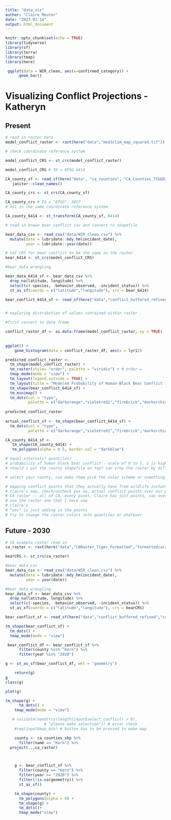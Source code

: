 ```yaml
---
title: "data_vis"
author: "Claire Meuter"
date: "2023-02-14"
output: html_document
---
```


```r
knitr::opts_chunk$set(echo = TRUE)
library(tidyverse)
library(sf)
library(terra)
library(tmap)
library(here)
```

```r
 ggplot(data = WIR_clean, aes(x=confirmed_category)) +
      geom_bar()
```


# Visualizing Conflict Projections - Katheryn

## Present
```r
# read in raster data
model_conflict_raster <- rast(here("data","mod3clim_map_squared.tif"))

# check coordinate reference system

model_conflict_CRS <- st_crs(model_conflict_raster)

model_conflict_CRS # ID = EPSG 6414

CA_county_sf <- read_sf(here("data", "ca_counties", "CA_Counties_TIGER2016.shp")) %>% 
   janitor::clean_names()

CA_county_crs <- st_crs(CA_county_sf) 

CA_county_crs # ID = "EPSG", 3857
# not in the same coordinate reference system

CA_county_6414 <- st_transform(CA_county_sf, 6414)

# read in known bear conflict csv and convert to shapefile 

bear_data_csv <- read_csv("data/WIR_clean.csv") %>%
  mutate(date = lubridate::mdy_hm(incident_date),
         year = lubridate::year(date))

# set CRS for bear conflict to be the same as the raster
bear_6414 <- st_crs(model_conflict_CRS)

#bear_data wrangling

bear_data_6414_sf <- bear_data_csv %>%
  drop_na(latitude, longitude) %>%
  select(c(-species, -behavior_observed, -incident_status)) %>%
  st_as_sf(coords = c("latitude","longitude"), crs = bear_6414)

bear_conflict_6414_sf <- read_sf(here("data","conflict_buffered_refined","conflict_buffered_refined.shp"))



```

```r
# exploring distribution of values contained within raster

#first convert to data frame 

conflict_raster_df <- as.data.frame(model_conflict_raster, xy = TRUE)
  
  
ggplot() +
    geom_histogram(data = conflict_raster_df, aes(x = lyr1))
```


```r
predicted_conflict_raster <- 
  tm_shape(model_conflict_raster) +
  tm_raster(style= "order", palette = "viridis") + # order = 
  tmap_mode(mode = "view") +
  tm_layout(legend.outside = TRUE) +
  tm_layout(title = "Modeled Probability of Human-Black Bear Conflict in California", title.size = 1.5, title.position = c("right", "top")) +
  tm_shape(bear_conflict_6414_sf) +
  tm_minimap() +
  tm_dots(col = "type",
          palette = c("darkorange","violetred1","firebrick","darkorchid1"))
  
predicted_conflict_raster
  
actual_conflict_sf <- tm_shape(bear_conflict_6414_sf) +
  tm_dots(col = "type",
          palette = c("darkorange","violetred1","firebrick","darkorchid1"))

CA_county_6414_sf <- 
   tm_shape(CA_county_6414) +
   tm_polygons(alpha = 0.5, border.col = "darkblue") 

# equal intervals? quantiles? 
# probability of human black bear conflict - scale of 0 to 1, 1 is high probability
# should i put the county shapefile on top? can crop the raster by different counties --- function called crop() can probably make it reactive, that would zoom the map in to specific maps

# select your county, can make them pick the color scheme or something, not necessarily messing with the data

# mapping conflict points that they actually have from wildlife instant report system
# claire's map, check/uncheck yes no, actual conflict points over our projected conflict points
# CA raster -- all of CA, every pixel, Claire has just points, can overlay on top of raster, have a yes or no box widget,overlay actual conflict point over modeled probablity display 
# use the raster one that I have now
# claire's 
# "yes" is just adding in the points
# try to change the raster colors into quantiles or whatever
```

## Future - 2030


```r
# CA example raster read in 
ca_raster <- rast(here("data","CARaster_Tiger_Formatted","formattedcaraster.tif"))

bearCRS <- st_crs(ca_raster)

#bear_data_csv
bear_data_csv <- read_csv("data/WIR_clean.csv") %>%
  mutate(date = lubridate::mdy_hm(incident_date),
         year = year(date))

#bear_data wrangling
bear_data_sf <- bear_data_csv %>%
  drop_na(latitude, longitude) %>%
  select(c(-species, -behavior_observed, -incident_status)) %>%
  st_as_sf(coords = c("latitude","longitude"), crs = bearCRS)

bear_conflict_sf <- read_sf(here("data","conflict_buffered_refined","conflict_buffered_refined.shp"))

tm_shape(bear_conflict_sf) +
  tm_dots() + 
  tmap_mode(mode = "view")

```


```r

 bear_conflict_df <- bear_conflict_sf %>%
      filter(county %in% "Kern") %>%
      filter(year %in% "2020")

g <- st_as_sf(bear_conflict_df, wkt = 'geometry')

    return(g)
g
class(g)

plot(g)

tm_shape(g) +
      tm_dots() +
    tmap_mode(mode = "view")
```
```r

   # validate(need(try(length(input$select_conflict) > 0),
                 # "please make selection")) # error check
    #req(input$map_btn) # button has to be pressed to make map

    county <- ca_counties_shp %>%
      filter(name == "Kern") %>% 
  project(..,ca_raster)



    g <- bear_conflict_sf %>%
      filter(county == "Kern") %>%
      filter(year == "2020") %>%
      filter(!is.na(geometry)) %>%
      st_as_sf() 

    tm_shape(county) +
      tm_polygons(alpha = 0) +
      tm_shape(g) +
      tm_dots()+
      tmap_mode("view")
```


